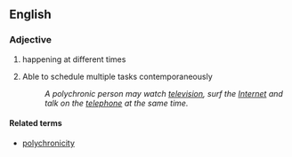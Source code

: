 ==English==

===Adjective===
{{en-adj}}

# happening at different times
# {{context|of a person|lang=en}} Able to schedule multiple tasks contemporaneously
#: ''A polychronic person may watch [[television]], surf the [[Internet]] and talk on the [[telephone]] at the same time.''

====Related terms====
* [[polychronicity]]